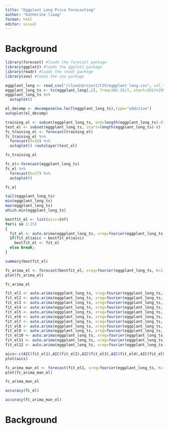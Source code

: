 ```yaml
---
title: "Eggplant Long Price Forecasting"
author: "Katherine liwag"
format: html
editor: visual
---
```


# Background

```r
library(forecast) #loads the forecast package
library(ggplot2) #loads the ggplot2 package
library(readr) #loads the readr package
library(zoo) #loads the zoo package

```

```r
eggplant_long <- read_csv("/cloud/project/CSV/eggplant long.csv", col_types = cols(Week = col_date(format = "%Y-%m-%d")))
eggplant_long_ts <- ts(eggplant_long[,2], freq=365.25/7, start=2017+295/365.25)
eggplant_long_ts %>%
  autoplot()
```

```r
el_decomp <- decompose(na.locf(eggplant_long_ts),type="additive")
autoplot(el_decomp)
```

```r
training_el <- subset(eggplant_long_ts, end=length(eggplant_long_ts)-8)
test_el <- subset(eggplant_long_ts, start=length(eggplant_long_ts)-8)
fc_training_el <- forecast(training_el)
fc_training_el %>%
  forecast(h=10) %>%
  autoplot() +autolayer(test_el)
```

```r
fc_training_el
```

```r
fc_el<-forecast(eggplant_long_ts)
fc_el %>%
  forecast(h=27) %>%
  autoplot()
```

```r
fc_el
```

```r
tail(eggplant_long_ts)
min(eggplant_long_ts)
max(eggplant_long_ts)
which.min(eggplant_long_ts)
```

```r
bestfit_el <- list(aicc=Inf)
for(i in 1:25)
{
  fit_el <- auto.arima(eggplant_long_ts, xreg=fourier(eggplant_long_ts, K=i), seasonal=FALSE)
  if(fit_el$aicc < bestfit_el$aicc)
    bestfit_el <- fit_el
  else break;
}
```

```r
summary(bestfit_el)
```

```r
fc_arima_el <- forecast(bestfit_el, xreg=fourier(eggplant_long_ts, K=1, h=26))
plot(fc_arima_el)
```

```r
fc_arima_el
```

```r
fit_el1 <- auto.arima(eggplant_long_ts, xreg=fourier(eggplant_long_ts, K=1), seasonal=FALSE)
fit_el2 <- auto.arima(eggplant_long_ts, xreg=fourier(eggplant_long_ts, K=2), seasonal=FALSE)
fit_el3 <- auto.arima(eggplant_long_ts, xreg=fourier(eggplant_long_ts, K=3), seasonal=FALSE)
fit_el4 <- auto.arima(eggplant_long_ts, xreg=fourier(eggplant_long_ts, K=4), seasonal=FALSE)
fit_el5 <- auto.arima(eggplant_long_ts, xreg=fourier(eggplant_long_ts, K=5), seasonal=FALSE)
fit_el6 <- auto.arima(eggplant_long_ts, xreg=fourier(eggplant_long_ts, K=6), seasonal=FALSE)
fit_el7 <- auto.arima(eggplant_long_ts, xreg=fourier(eggplant_long_ts, K=7), seasonal=FALSE)
fit_el8 <- auto.arima(eggplant_long_ts, xreg=fourier(eggplant_long_ts, K=8), seasonal=FALSE)
fit_el9 <- auto.arima(eggplant_long_ts, xreg=fourier(eggplant_long_ts, K=9), seasonal=FALSE)
fit_el10 <- auto.arima(eggplant_long_ts, xreg=fourier(eggplant_long_ts, K=10), seasonal=FALSE)
fit_el11 <- auto.arima(eggplant_long_ts, xreg=fourier(eggplant_long_ts, K=11), seasonal=FALSE)
fit_el12 <- auto.arima(eggplant_long_ts, xreg=fourier(eggplant_long_ts, K=12), seasonal=FALSE)
```

```r
aics<-c(AIC(fit_el1),AIC(fit_el2),AIC(fit_el3),AIC(fit_el4),AIC(fit_el5),AIC(fit_el6),AIC(fit_el7),AIC(fit_el8),AIC(fit_el9),AIC(fit_el10),AIC(fit_el11),AIC(fit_el12))
plot(aics)
```

```r
fc_arima_man_el <- forecast(fit_el1, xreg=fourier(eggplant_long_ts, K=1, h=26))
plot(fc_arima_man_el)
```

```r
fc_arima_man_el
```

```r
accuracy(fc_el)
```

```r
accuracy(fc_arima_man_el)
```

# Background
